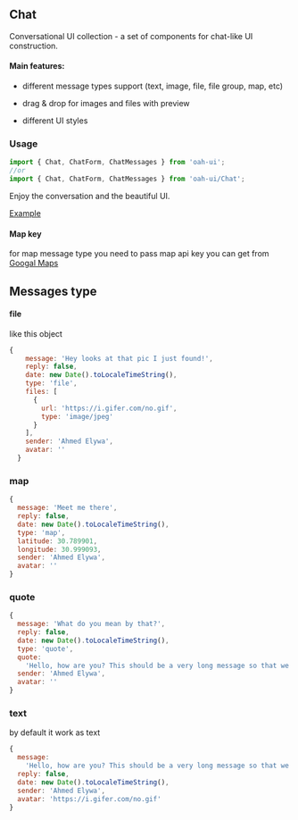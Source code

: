 ## Chat

Conversational UI collection - a set of components for chat-like UI construction.

#### Main features:

- different message types support (text, image, file, file group, map, etc)

- drag & drop for images and files with preview

- different UI styles

### Usage

```js
import { Chat, ChatForm, ChatMessages } from 'oah-ui';
//or
import { Chat, ChatForm, ChatMessages } from 'oah-ui/Chat';
```

Enjoy the conversation and the beautiful UI.

[Example](demo://Example.js)

#### Map key

for map message type you need to pass map api key you can get from [Googal Maps](https://cloud.google.com/maps-platform/)

## Messages type

#### file

like this object

```js
{
    message: 'Hey looks at that pic I just found!',
    reply: false,
    date: new Date().toLocaleTimeString(),
    type: 'file',
    files: [
      {
        url: 'https://i.gifer.com/no.gif',
        type: 'image/jpeg'
      }
    ],
    sender: 'Ahmed Elywa',
    avatar: ''
  }
```

### map

```js
{
  message: 'Meet me there',
  reply: false,
  date: new Date().toLocaleTimeString(),
  type: 'map',
  latitude: 30.789901,
  longitude: 30.999093,
  sender: 'Ahmed Elywa',
  avatar: ''
}
```

### quote

```jsx
{
  message: 'What do you mean by that?',
  reply: false,
  date: new Date().toLocaleTimeString(),
  type: 'quote',
  quote:
    'Hello, how are you? This should be a very long message so that we can test how it fit into the screen.',
  sender: 'Ahmed Elywa',
  avatar: ''
}
```

### text

by default it work as text

```js
{
  message:
    'Hello, how are you? This should be a very long message so that we can test how it fit into the screen.',
  reply: false,
  date: new Date().toLocaleTimeString(),
  sender: 'Ahmed Elywa',
  avatar: 'https://i.gifer.com/no.gif'
}
```
